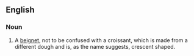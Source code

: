 ==English==

===Noun===
{{en-noun|head=[[French]] [[donut]]}}

# {{lb|en|US}} A [[beignet]], not to be confused with a croissant, which is made from a different dough and is, as the name suggests, crescent shaped.